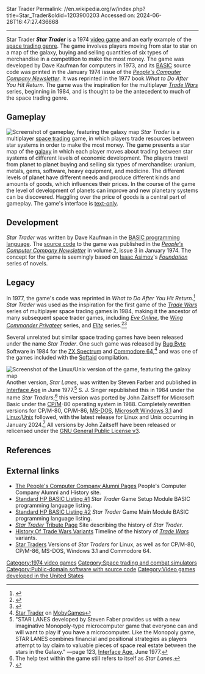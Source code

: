 Star Trader
Permalink: //en.wikipedia.org/w/index.php?title=Star_Trader&oldid=1203900203
Accessed on: 2024-06-26T16:47:27.436668



------
Star Trader
{{Short description|1974 video game}}
{{Infobox video game
|title = Star Trader
|image =
|caption =
|developer = Dave Kaufman
|publisher = 
|designer =
|series = 
|engine = 
|released = January 1974
|genre = [[Space flight simulation game#Space trading and combat game|Space trading]]
|modes = 
|platforms = Computer
}}
'''''Star Trader''''' is a 1974 [[video game]] and an early example of the [[space flight simulation game#Space trading and combat game|space trading genre]]. The game involves players moving from star to star on a map of the galaxy, buying and selling quantities of six types of merchandise in a competition to make the most money. The game was developed by Dave Kaufman for computers in 1973, and its [[BASIC programming language|BASIC]] source code was printed in the January 1974 issue of the ''[[People's Computer Company|People's Computer Company Newsletter]]''. It was reprinted in the 1977 book ''What to Do After You Hit Return''. The game was the inspiration for the multiplayer ''[[Trade Wars]]'' series, beginning in 1984, and is thought to be the antecedent to much of the space trading genre.

== Gameplay ==
[[File:Star_Trader_1974_screenshot.png|thumb|right|Screenshot of gameplay, featuring the galaxy map]]
''Star Trader'' is a multiplayer [[space flight simulation game#Space trading and combat game|space trading]] game, in which players trade resources between star systems in order to make the most money. The game presents a star map of the [[galaxy]] in which each player moves about trading between star systems of different levels of economic development. The players travel from planet to planet buying and selling six types of merchandise: uranium, metals, gems, software, heavy equipment, and medicine. The different levels of planet have different needs and produce different kinds and amounts of goods, which influences their prices. In the course of the game the level of development of planets can improve and new planetary systems can be discovered. Haggling over the price of goods is a central part of gameplay. The game's interface is [[text mode|text-only]].

==Development==
''Star Trader'' was written by Dave Kaufman in the [[BASIC programming language]]. The [[source code]] to the game was published in the ''[[People's Computer Company|People's Computer Company Newsletter]]'' in volume 2, issue 3 in January 1974. The concept for the game is seemingly based on [[Isaac Asimov]]'s ''[[Foundation series|Foundation]]'' series of novels.

==Legacy==
In 1977, the game's code was reprinted in ''What to Do After You Hit Return''.<ref>{{cite book |title=What to Do After You Hit Return |publisher=Hayden Book Company |date=1977 |isbn=0-8104-5476-9}}</ref> ''Star Trader'' was used as the inspiration for the first game of the ''[[Trade Wars]]'' series of multiplayer space trading games in 1984, making it the ancestor of many subsequent space trader games, including ''[[Eve Online]]'', the ''[[Wing Commander: Privateer|Wing Commander Privateer]]'' series, and ''[[Elite (video game)|Elite]]'' series.<ref name="pc_world">{{Cite web |last=Edwards |first=Benj |title=The Ten Greatest PC Games Ever |publisher=[[PC World (magazine)|PC World]] |date=February 8, 2009 |url=http://www.pcworld.com/article/158850/the_ten_greatest_pc_games_ever.html?tk=nl_bex_h_reviews |accessdate=2010-01-03}}</ref><ref name="SFVG">{{cite book |title=Science Fiction Video Games |last=Tringham |first=Neal Roger |publisher=[[CRC Press]] |date=2014-09-10 |page=212 |isbn=978-1-4822-0389-9}}</ref>

Several unrelated but similar space trading games have been released under the name ''Star Trader''. One such game was released by [[Bug Byte]] Software in 1984 for the [[ZX Spectrum]] and [[Commodore 64]],<ref>[http://www.mobygames.com/game/c64/star-trader_ Star Trader] on [[MobyGames]]</ref> and was one of the games included with the [[Softaid]] compilation.

[[File:Star_Traders_Linux_screenshot_map.png|thumb|right|Screenshot of the Linux/Unix version of the game, featuring the galaxy map]]
Another version, ''Star Lanes'', was written by Steven Farber and published in [[Interface Age]] in June 1977.<ref>"STAR LANES developed by Steven Faber provides us with a new imaginative Monopoly-type microcomputer game that everyone can and will want to play if you have a microcomputer.  Like the Monopoly game, STAR LANES combines financial and positional strategies as players attempt to lay claim to valuable pieces of space real estate between the stars in the Galaxy."  —page 123, [https://archive.org/details/197706InterfaceAge/page/n124/mode/1up Interface Age], June 1977.</ref>  S. J. Singer republished this in 1984 under the name ''Star Traders'';<ref>The help text within the game still refers to itself as ''Star Lanes''.</ref> this version was ported by John Zaitseff for Microsoft Basic under the [[CP/M]]-80 operating system in 1988. Completely rewritten versions for CP/M-80, CP/M-86, [[MS-DOS]], [[Microsoft Windows 3.1]] and [[Linux]]/[[Unix]] followed, with the latest release for Linux and Unix occurring in January 2024.<ref>{{Cite web | last=Zaitseff | first = John | title = Star Traders | date = January 31, 2024 | url = https://www.zap.org.au/projects/trader/ | accessdate = 2024-01-31}}</ref> All versions by John Zaitseff have been released or relicensed under the [[GPLv3|GNU General Public License v3]].

==References==
{{reflist}}

==External links==
* [http://www.svipx.com/pcc/ The People's Computer Company Alumni Pages] People's Computer Company Alumni and History site.
* [http://www.dunnington.info/public/basicgames/TRADER Standard HP BASIC Listing #1] ''Star Trader'' Game Setup Module BASIC programming language listing.
* [http://www.dunnington.info/public/basicgames/TRADES Standard HP BASIC Listing #2] ''Star Trader'' Game Main Module BASIC programming language listing.
* [https://web.archive.org/web/20110807175350/http://www.langesite.com/startrader/ ''Star Trader'' Tribute Page] Site describing the history of ''Star Trader''.
* [http://wiki.classictw.com/index.php?title=Inside_TradeWars_-_History_-_Timeline History Of Trade Wars Variants] Timeline of the history of ''[[Trade Wars]]'' variants.
* [https://www.zap.org.au/projects/trader/ Star Traders] Versions of ''Star Traders'' for Linux, as well as for CP/M-80, CP/M-86, MS-DOS, Windows 3.1 and Commodore 64.

[[Category:1974 video games]]
[[Category:Space trading and combat simulators]]
[[Category:Public-domain software with source code]]
[[Category:Video games developed in the United States]]